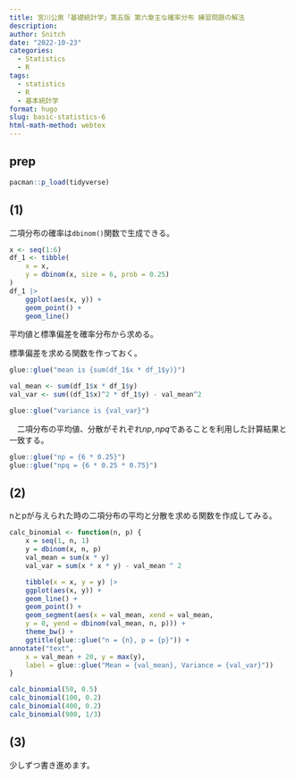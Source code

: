 ```yaml
---
title: 宮川公男「基礎統計学」第五版 第六章主な確率分布 練習問題の解法
description: 　
author: Snitch
date: "2022-10-23"
categories:
  - Statistics
  - R
tags:
  - statistics
  - R
  - 基本統計学
format: hugo
slug: basic-statistics-6
html-math-method: webtex
---
```


## prep

```r
pacman::p_load(tidyverse)
```


## (1)

二項分布の確率は`dbinom()`関数で生成できる。

```r
x <- seq(1:6)
df_1 <- tibble(
    x = x,
    y = dbinom(x, size = 6, prob = 0.25)
)
df_1 |>
    ggplot(aes(x, y)) +
    geom_point() +
    geom_line()

```

平均値と標準偏差を確率分布から求める。

標準偏差を求める関数を作っておく。

```r
glue::glue("mean is {sum(df_1$x * df_1$y)}")

val_mean <- sum(df_1$x * df_1$y)
val_var <- sum((df_1$x)^2 * df_1$y) - val_mean^2

glue::glue("variance is {val_var}")
```

　二項分布の平均値、分散がそれぞれ$np, npq$であることを利用した計算結果と一致する。

```r
glue::glue("np = {6 * 0.25}")
glue::glue("npq = {6 * 0.25 * 0.75}")
```

## (2)

nとpが与えられた時の二項分布の平均と分散を求める関数を作成してみる。

```r
calc_binomial <- function(n, p) {
    x = seq(1, n, 1)
    y = dbinom(x, n, p)
    val_mean = sum(x * y)
    val_var = sum(x * x * y) - val_mean ^ 2

    tibble(x = x, y = y) |>
    ggplot(aes(x, y)) +
    geom_line() +
    geom_point() +
    geom_segment(aes(x = val_mean, xend = val_mean,
    y = 0, yend = dbinom(val_mean, n, p))) +
    theme_bw() +
    ggtitle(glue::glue("n = {n}, p = {p}")) +
annotate("text",
    x = val_mean + 20, y = max(y),
    label = glue::glue("Mean = {val_mean}, Variance = {val_var}"))
}
```


```r
calc_binomial(50, 0.5)
calc_binomial(100, 0.2)
calc_binomial(400, 0.2)
calc_binomial(900, 1/3)
```

## (3)

少しずつ書き進めます。